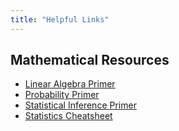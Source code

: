 ```yaml
---
title: "Helpful Links"
---
```


## Mathematical Resources

- [Linear Algebra Primer](https://atmos.washington.edu/~hakim/591/LA_primer-v1.1.pdf)
- [Probability Primer](http://users.stat.umn.edu/~helwig/notes/ProbabilityTheory.pdf)
- [Statistical Inference Primer](https://www.math.utah.edu/~davar/math6070/2014/Statistics.pdf)
- [Statistics Cheatsheet](https://stanford.edu/~shervine/teaching/cme-106/cheatsheet-statistics)
